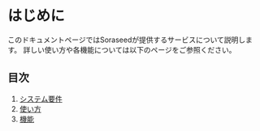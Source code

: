 # はじめに

このドキュメントページではSoraseedが提供するサービスについて説明します。
詳しい使い方や各機能については以下のページをご参照ください。

## 目次

1. [システム要件](./requirements)
2. [使い方](./usage)
3. [機能](./features) 
